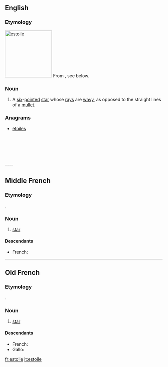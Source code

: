 ==English==

===Etymology===
[[Image:Héraldique meuble Estoile.svg|thumb|150px|estoile]]
From {{etyl|fro}}, see below.

===Noun===
{{en-noun}}

# {{heraldiccharge}} A [[six]]-[[pointed]] [[star]] whose [[rays]] are [[wavy]], as opposed to the straight lines of a [[mullet]].

===Anagrams===
* [[étoiles#English|étoiles]]

<br />
<br />
<br />
<br />
<br />
----

==Middle French==

===Etymology===
{{etyl|la|frm}} {{term|stella|lang=la}}.

===Noun===
{{frm-noun|f|s}}

# [[star]]

====Descendants====
* French: {{l|fr|étoile}}

----

==Old French==

===Etymology===
{{etyl|la|fro}} {{term|stella|lang=la}}.

===Noun===
{{fro-noun|f}}

# [[star]]

====Descendants====
* French: {{l|fr|étoile}}
* Gallo: {{l|roa-gal|esteill}}

[[fr:estoile]]
[[it:estoile]]